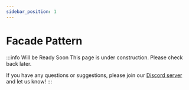 ```yaml
---
sidebar_position: 1
---
```


# Facade Pattern

:::info Will be Ready Soon
This page is under construction. Please check back later.

If you have any questions or suggestions, please join our [Discord server](https://discord.gg/juUrdxEZv9) and let us know!
:::
